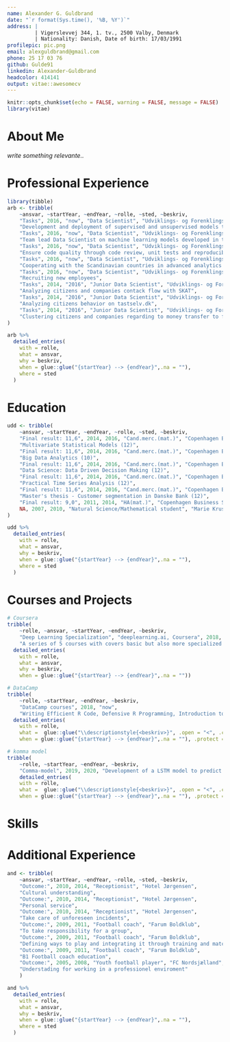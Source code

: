 ```yaml
---
name: Alexander G. Guldbrand
date: "`r format(Sys.time(), '%B, %Y')`"
address: |
         | Vigerslevvej 344, 1. tv., 2500 Valby, Denmark
         | Nationality: Danish, Date of birth: 17/03/1991
profilepic: pic.png
email: alexguldbrand@gmail.com
phone: 25 17 03 76
github: Gulde91
linkedin: Alexander-Guldbrand
headcolor: 414141
output: vitae::awesomecv
---
```

  
```r
knitr::opts_chunk$set(echo = FALSE, warning = FALSE, message = FALSE)
library(vitae)
```

\vspace{0.2cm}

# About Me
*write something relevante..*

# Professional Experience
```r
library(tibble)
arb <- tribble(
    ~ansvar, ~startYear, ~endYear, ~rolle, ~sted, ~beskriv,
    "Tasks", 2016, "now", "Data Scientist", "Udviklings- og Forenklingsstyrelsen", 
    "Development and deployment of supervised and unsupervised models through R",
    "Tasks", 2016, "now", "Data Scientist", "Udviklings- og Forenklingsstyrelsen",
    "Team lead Data Scientist on machine learning models developed in the VAT area",
    "Tasks", 2016, "now", "Data Scientist", "Udviklings- og Forenklingsstyrelsen",
    "Ensure code quality through code review, unit tests and reproducible code ",
    "Tasks", 2016, "now", "Data Scientist", "Udviklings- og Forenklingsstyrelsen",
    "Cooperating with the Scandinavian countries in advanced analytics on the VAT area",
    "Tasks", 2016, "now", "Data Scientist", "Udviklings- og Forenklingsstyrelsen",
    "Recruiting new employees",
    "Tasks", 2014, "2016", "Junior Data Scientist", "Udviklings- og Forenklingsstyrelsen",
    "Analyzing citizens and companies contack flow with SKAT",
    "Tasks", 2014, "2016", "Junior Data Scientist", "Udviklings- og Forenklingsstyrelsen",
    "Analyzing citizens behavior on tastselv.dk",
    "Tasks", 2014, "2016", "Junior Data Scientist", "Udviklings- og Forenklingsstyrelsen",
    "Clustering citizens and companies regarding to money transfer to foreign countries"
)

arb %>%
  detailed_entries(
    with = rolle,
    what = ansvar,
    why = beskriv,
    when = glue::glue("{startYear} --> {endYear}",.na = ""),
    where = sted
  )
```


# Education
```r
udd <- tribble(
    ~ansvar, ~startYear, ~endYear, ~rolle, ~sted, ~beskriv,
    "Final result: 11,6", 2014, 2016, "Cand.merc.(mat.)", "Copenhagen Business School",
    "Multivariate Statistical Models (12)",
    "Final result: 11,6", 2014, 2016, "Cand.merc.(mat.)", "Copenhagen Business School",
    "Big Data Analytics (10)",
    "Final result: 11,6", 2014, 2016, "Cand.merc.(mat.)", "Copenhagen Business School",
    "Data Science: Data Driven Decision Making (12)",
    "Final result: 11,6", 2014, 2016, "Cand.merc.(mat.)", "Copenhagen Business School",
    "Practical Time Series Analysis (12)",
    "Final result: 11,6", 2014, 2016, "Cand.merc.(mat.)", "Copenhagen Business School",
    "Master's thesis - Customer segmentation in Danske Bank (12)",
    "Final result: 9,0", 2011, 2014, "HA(mat.)", "Copenhagen Business School", NA,
    NA, 2007, 2010, "Natural Science/Mathematical student", "Marie Kruse Skole", NA
)

udd %>%
  detailed_entries(
    with = rolle,
    what = ansvar,
    why = beskriv,
    when = glue::glue("{startYear} --> {endYear}",.na = ""),
    where = sted
  )
```

# Courses and Projects
<!-- # futher education or courses, books and selfmade projects
2020 Deep Learning Specialization, deeplearning.ai, Coursera
“Specialization”.
Five course specialization covering among other things hyperparameter tuning, regularization, optimization algorithms, CNNs and RNNs

"En serie på 5 kurser som både dækker grundlæggende, men også mere specialiseret viden om deep learning. Kurset berører primært CNNs og RNNs.",

-->
```r
# Coursera
tribble(
    ~rolle, ~ansvar, ~startYear, ~endYear, ~beskriv,
    "Deep Learning Specialization", "deeplearning.ai, Coursera", 2018, 2019,
    "A series of 5 courses with covers basic but also more specialized knowledge about deep learning. This course is focusing on CNNs and RNNs.") %>% 
  detailed_entries(
    with = rolle,
    what = ansvar,
    why = beskriv,
    when = glue::glue("{startYear} --> {endYear}",.na = ""))

# DataCamp
tribble(
    ~rolle, ~startYear, ~endYear, ~beskriv,
    "DataCamp courses", 2018, "now",
    "Writing Efficient R Code, Defensive R Programming, Introduction to Natural Language Processing in R, Anomaly Detection in R, Introduction to Git, Introduction to Python, Python for R Users, Foundations of Functional Programming with purrr, Intermediate Functional Programming with purrr, Web scraping in R.") %>% 
  detailed_entries(
    with = rolle,
    what =  glue::glue("\\descriptionstyle{<beskriv>}", .open = "<", .close = ">"),
    when = glue::glue("{startYear} --> {endYear}",.na = ""), .protect = FALSE)

# komma model
tribble(
    ~rolle, ~startYear, ~endYear, ~beskriv,
    "Comma-model", 2019, 2020, "Development of a LSTM model to predict where a comma should be placed in a danish sentence.") %>% 
    detailed_entries(
    with = rolle,
    what =  glue::glue("\\descriptionstyle{<beskriv>}", .open = "<", .close = ">"),
    when = glue::glue("{startYear} --> {endYear}",.na = ""), .protect = FALSE)
```

<!--
# Relevante kompetencer
-->

# Skills
\renewcommand{\arraystretch}{1.5} <!-- definere linjeafstand -->
\begin{minipage}[t]{0.7\textwidth}
  \vspace{-\baselineskip}
  \entrypositionstyle{Technical skills} \\
  \begin{tabular}{llllll}
    \textbf{R} & \resume{2}{6} &
    \textbf{VBA} & \resume{2}{6} & 
    \entoure{\textcolor{white}{Git}} & 
    \entoure{\textcolor{white}{Regex}} \\
    \textbf{SQL} & \resume{2}{6} & 
    \textbf{Python} & \resume{2}{6} &
    \entoure{\textcolor{white}{Google Cloud}} &
    \entoure{\textcolor{white}{Jenkins}} \\
    \textbf{SAS} & \resume{2}{6} & & &
    \entoure{\textcolor{white}{Jira}} \\
  \end{tabular}\end{minipage}
\begin{minipage}[t]{0.3\textwidth}
  \vspace{-\baselineskip}
  \entrypositionstyle{Languages} \\
  \begin{tabular}{ll}
    \textbf{Danish} - Native \\
    \textbf{English} - Proficient \\
  \end{tabular}\end{minipage}
\renewcommand{\arraystretch}{1} <!-- definere linjeafstand -->

<!-- \newpage -->
# Additional Experience
<!-- overvej hvor relevant nedenstående er, og om det er relevant at have udbytte med --> 
```r
and <- tribble(
    ~ansvar, ~startYear, ~endYear, ~rolle, ~sted, ~beskriv,
    "Outcome:", 2010, 2014, "Receptionist", "Hotel Jørgensen", 
    "Cultural understanding",
    "Outcome:", 2010, 2014, "Receptionist", "Hotel Jørgensen", 
    "Personal service",
    "Outcome:", 2010, 2014, "Receptionist", "Hotel Jørgensen", 
    "Take care of unforeseen incidents",
    "Outcome:", 2009, 2011, "Football coach", "Farum Boldklub", 
    "To take responsibility for a group",
    "Outcome:", 2009, 2011, "Football coach", "Farum Boldklub", 
    "Defining ways to play and integrating it through training and match",
    "Outcome:", 2009, 2011, "Football coach", "Farum Boldklub", 
    "B1 Football coach education",
    "Outcome:", 2005, 2008, "Youth football player", "FC Nordsjælland", 
    "Understading for working in a professionel enviroment"
    )

and %>%
  detailed_entries(
    with = rolle,
    what = ansvar,
    why = beskriv,
    when = glue::glue("{startYear} --> {endYear}",.na = ""),
    where = sted
  )
```

